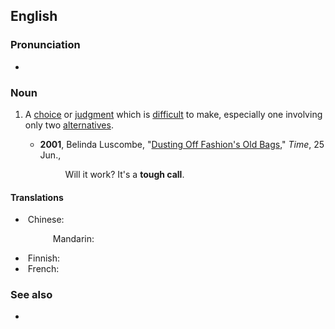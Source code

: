 ==English==

===Pronunciation===
* {{audio|en|En-au-tough call.ogg|Audio (AU)}}

===Noun===
{{en-noun}}

# {{lb|en|chiefly|US|idiomatic}} A [[choice]] or [[judgment]] which is [[difficult]] to make, especially one involving only two [[alternatives]].
#* '''2001''', Belinda Luscombe, "[https://archive.today/20130630110917/http://www.time.com/time/magazine/article/0,9171,1000208-2,00.html Dusting Off Fashion's Old Bags]," ''Time'', 25 Jun.,
#*: Will it work? It's a '''tough call'''.

====Translations====
{{trans-top|choice which is difficult to make}}
* Chinese:
*: Mandarin: {{t-needed|cmn}}
{{trans-mid}}
* Finnish: {{t-needed|fi}}
* French: {{t-needed|fr}}
{{trans-bottom}}

===See also===
* {{l|en|judgment call}}
